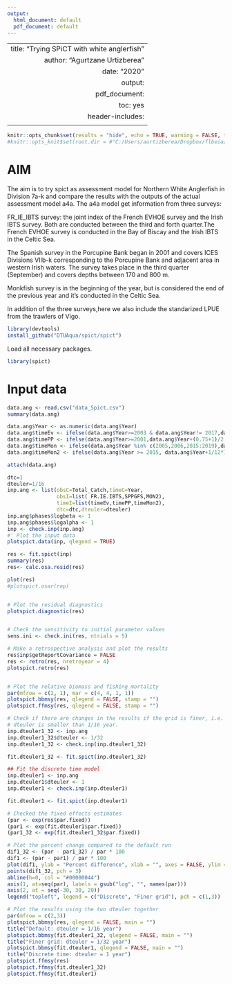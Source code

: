 ```yaml
---
output:
  html_document: default
  pdf_document: default
---
```

---
 title: "Trying SPiCT with white anglerfish"
 author: "Agurtzane Urtizberea"
 date: "2020"
output:
 pdf_document:
   toc: yes
header-includes:
  \usepackage{fancyhdr}
---
\addtolength{\headheight}{1.0cm} 
\pagestyle{fancyplain}

\renewcommand{\headrulewidth}{0pt} 


```r
knitr::opts_chunk$set(results = "hide", echo = TRUE, warning = FALSE, tidy = TRUE)
#knitr::opts_knit$set(root.dir = #"C:/Users/aurtizberea/Dropbox/flbeia/course/Tutorials/Conditioning/ConditioningOne")
```


# AIM 

The aim is to try spict as assessment model for Northern White Anglerfish in Division 7a-k and compare the results with the outputs of the actual assessment model a4a.
The a4a model get information from three surveys:

 FR_IE_IBTS survey: the joint index of the French EVHOE survey and the Irish IBTS survey. Both are conducted between the third and forth quarter.The French EVHOE survey is conducted in the Bay of Biscay and the Irish IBTS in the Celtic Sea.

 The Spanish survey in the Porcupine Bank began in 2001 and covers ICES Divisions VIIb-k corresponding to the Porcupine Bank and adjacent area in western Irish waters. The survey takes place in the third quarter (September) and covers depths between 170 and 800 m. 

 Monkfish survey is in the beginning of the year, but is considered the end of the previous year and it's conducted in the Celtic Sea.

In addition of the three surveys,here we also include the standarized LPUE from the trawlers of Vigo.

```r
library(devtools)
install_github("DTUAqua/spict/spict") 


```

Load all necessary packages.
```r
library(spict)
```


# Input data

```r

data.ang <- read.csv("data_Spict.csv")
summary(data.ang)

data.ang$Year <- as.numeric(data.ang$Year)
data.ang$timeEv <- ifelse(data.ang$Year>=2003 & data.ang$Year!= 2017,data.ang$Year+(0.75+1)/2,NA)
data.ang$timePP <- ifelse(data.ang$Year>=2001,data.ang$Year+(0.75+1)/2,NA)
data.ang$timeMon <- ifelse(data.ang$Year %in% c(2005,2006,2015:2019),data.ang$Year+1/12*11.5,NA)
data.ang$timeMon2 <- ifelse(data.ang$Year >= 2015, data.ang$Year+1/12*11.5,NA)

attach(data.ang)


```

```r

dtc=1
dteuler=1/16
inp.ang <- list(obsC=Total_Catch,timeC=Year,
                obsI=list( FR.IE.IBTS,SPPGFS,MON2),
                timeI=list(timeEv,timePP,timeMon2),
                dtc=dtc,dteuler=dteuler)
inp.ang$phases$logbeta <- 1
inp.ang$phases$logalpha <- 1
inp <- check.inp(inp.ang)
#' Plot the input data
plotspict.data(inp, qlegend = TRUE)

res <- fit.spict(inp)
summary(res)
res<- calc.osa.resid(res)

plot(res)
#plotspict.osar(rep)


# Plot the residual diagnostics
plotspict.diagnostic(res)


# Check the sensitivity to initial parameter values
sens.ini <- check.ini(res, ntrials = 5)

# Make a retrospective analysis and plot the results
res$inp$getReportCovariance = FALSE
res <- retro(res, nretroyear = 4)
plotspict.retro(res)


# Plot the relative biomass and fishing mortality
par(mfrow = c(2, 1), mar = c(4, 4, 1, 1))
plotspict.bbmsy(res, qlegend = FALSE, stamp = "")
plotspict.ffmsy(res, qlegend = FALSE, stamp = "")

# Check if there are changes in the results if the grid is finer, i.e.
# dteuler is smaller than 1/16 year.
inp.dteuler1_32 <- inp.ang
inp.dteuler1_32$dteuler <- 1/32
inp.dteuler1_32 <- check.inp(inp.dteuler1_32)

fit.dteuler1_32 <- fit.spict(inp.dteuler1_32)

## Fit the discrete time model
inp.dteuler1 <- inp.ang
inp.dteuler1$dteuler <- 1
inp.dteuler1 <- check.inp(inp.dteuler1)

fit.dteuler1 <- fit.spict(inp.dteuler1)

# Checked the fixed effects estimates
(par <- exp(res$par.fixed))
(par1 <- exp(fit.dteuler1$par.fixed))
(par1_32 <- exp(fit.dteuler1_32$par.fixed))

# Plot the percent change compared to the default run
dif1_32 <- (par - par1_32) / par * 100
dif1 <- (par - par1) / par * 100
plot(dif1, ylab = "Percent difference", xlab = "", axes = FALSE, ylim = c(-40,40))
points(dif1_32, pch = 3)
abline(h=0, col = "#00000044")
axis(1, at=seq(par), labels = gsub("log", "", names(par)))
axis(2, at = seq(-30, 30, 20))
legend("topleft", legend = c("Discrete", "Finer grid"), pch = c(1,3))

# Plot the results using the two dteuler together
par(mfrow = c(2,3))
plotspict.bbmsy(res, qlegend = FALSE, main = "")
title("Default: dteuler = 1/16 year")
plotspict.bbmsy(fit.dteuler1_32, qlegend = FALSE, main = "")
title("Finer grid: dteuler = 1/32 year")
plotspict.bbmsy(fit.dteuler1, qlegend = FALSE, main = "")
title("Discrete time: dteuler = 1 year")
plotspict.ffmsy(res)
plotspict.ffmsy(fit.dteuler1_32)
plotspict.ffmsy(fit.dteuler1)


```
